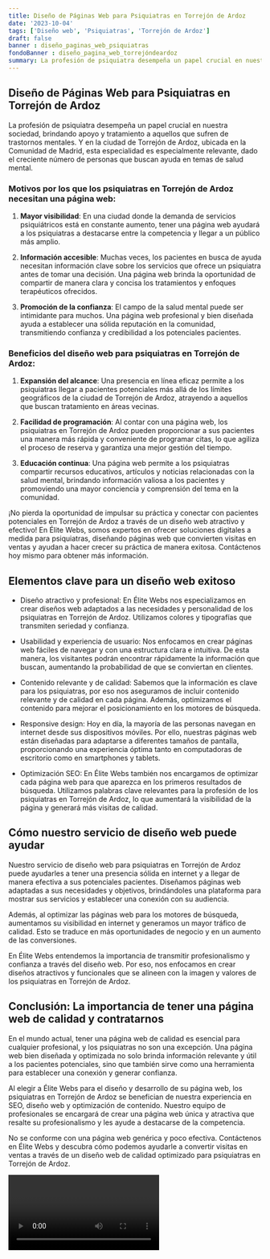 ```yaml
---
title: Diseño de Páginas Web para Psiquiatras en Torrejón de Ardoz
date: '2023-10-04'
tags: ['Diseño web', 'Psiquiatras', 'Torrejón de Ardoz']
draft: false
banner : diseño_paginas_web_psiquiatras
fondoBanner : diseño_pagina_web_torrejóndeardoz
summary: La profesión de psiquiatra desempeña un papel crucial en nuestra sociedad, brindando apoyo y tratamiento a aquellos que sufren de trastornos mentales. Y en la ciudad de Torrejón de Ardoz, ubicada en la Comunidad de Madrid, esta especialidad es especialmente relevante, dado el creciente número de personas que buscan ayuda en temas de salud mental.
---
```


## Diseño de Páginas Web para Psiquiatras en Torrejón de Ardoz

La profesión de psiquiatra desempeña un papel crucial en nuestra sociedad, brindando apoyo y tratamiento a aquellos que sufren de trastornos mentales. Y en la ciudad de Torrejón de Ardoz, ubicada en la Comunidad de Madrid, esta especialidad es especialmente relevante, dado el creciente número de personas que buscan ayuda en temas de salud mental.

### Motivos por los que los psiquiatras en Torrejón de Ardoz necesitan una página web:

1. **Mayor visibilidad**: En una ciudad donde la demanda de servicios psiquiátricos está en constante aumento, tener una página web ayudará a los psiquiatras a destacarse entre la competencia y llegar a un público más amplio.

2. **Información accesible**: Muchas veces, los pacientes en busca de ayuda necesitan información clave sobre los servicios que ofrece un psiquiatra antes de tomar una decisión. Una página web brinda la oportunidad de compartir de manera clara y concisa los tratamientos y enfoques terapéuticos ofrecidos.

3. **Promoción de la confianza**: El campo de la salud mental puede ser intimidante para muchos. Una página web profesional y bien diseñada ayuda a establecer una sólida reputación en la comunidad, transmitiendo confianza y credibilidad a los potenciales pacientes.

### Beneficios del diseño web para psiquiatras en Torrejón de Ardoz:

1. **Expansión del alcance**: Una presencia en línea eficaz permite a los psiquiatras llegar a pacientes potenciales más allá de los límites geográficos de la ciudad de Torrejón de Ardoz, atrayendo a aquellos que buscan tratamiento en áreas vecinas.

2. **Facilidad de programación**: Al contar con una página web, los psiquiatras en Torrejón de Ardoz pueden proporcionar a sus pacientes una manera más rápida y conveniente de programar citas, lo que agiliza el proceso de reserva y garantiza una mejor gestión del tiempo.

3. **Educación continua**: Una página web permite a los psiquiatras compartir recursos educativos, artículos y noticias relacionadas con la salud mental, brindando información valiosa a los pacientes y promoviendo una mayor conciencia y comprensión del tema en la comunidad.

¡No pierda la oportunidad de impulsar su práctica y conectar con pacientes potenciales en Torrejón de Ardoz a través de un diseño web atractivo y efectivo! En Élite Webs, somos expertos en ofrecer soluciones digitales a medida para psiquiatras, diseñando páginas web que convierten visitas en ventas y ayudan a hacer crecer su práctica de manera exitosa. Contáctenos hoy mismo para obtener más información.

<GifSeo />

<Cta />

## Elementos clave para un diseño web exitoso

- Diseño atractivo y profesional: En Élite Webs nos especializamos en crear diseños web adaptados a las necesidades y personalidad de los psiquiatras en Torrejón de Ardoz. Utilizamos colores y tipografías que transmiten seriedad y confianza.

- Usabilidad y experiencia de usuario: Nos enfocamos en crear páginas web fáciles de navegar y con una estructura clara e intuitiva. De esta manera, los visitantes podrán encontrar rápidamente la información que buscan, aumentando la probabilidad de que se conviertan en clientes.

- Contenido relevante y de calidad: Sabemos que la información es clave para los psiquiatras, por eso nos aseguramos de incluir contenido relevante y de calidad en cada página. Además, optimizamos el contenido para mejorar el posicionamiento en los motores de búsqueda.

- Responsive design: Hoy en día, la mayoría de las personas navegan en internet desde sus dispositivos móviles. Por ello, nuestras páginas web están diseñadas para adaptarse a diferentes tamaños de pantalla, proporcionando una experiencia óptima tanto en computadoras de escritorio como en smartphones y tablets.

- Optimización SEO: En Élite Webs también nos encargamos de optimizar cada página web para que aparezca en los primeros resultados de búsqueda. Utilizamos palabras clave relevantes para la profesión de los psiquiatras en Torrejón de Ardoz, lo que aumentará la visibilidad de la página y generará más visitas de calidad.

## Cómo nuestro servicio de diseño web puede ayudar

Nuestro servicio de diseño web para psiquiatras en Torrejón de Ardoz puede ayudarles a tener una presencia sólida en internet y a llegar de manera efectiva a sus potenciales pacientes. Diseñamos páginas web adaptadas a sus necesidades y objetivos, brindándoles una plataforma para mostrar sus servicios y establecer una conexión con su audiencia.

Además, al optimizar las páginas web para los motores de búsqueda, aumentamos su visibilidad en internet y generamos un mayor tráfico de calidad. Esto se traduce en más oportunidades de negocio y en un aumento de las conversiones. 

En Élite Webs entendemos la importancia de transmitir profesionalismo y confianza a través del diseño web. Por eso, nos enfocamos en crear diseños atractivos y funcionales que se alineen con la imagen y valores de los psiquiatras en Torrejón de Ardoz.

## Conclusión: La importancia de tener una página web de calidad y contratarnos

En el mundo actual, tener una página web de calidad es esencial para cualquier profesional, y los psiquiatras no son una excepción. Una página web bien diseñada y optimizada no solo brinda información relevante y útil a los pacientes potenciales, sino que también sirve como una herramienta para establecer una conexión y generar confianza.

Al elegir a Élite Webs para el diseño y desarrollo de su página web, los psiquiatras en Torrejón de Ardoz se benefician de nuestra experiencia en SEO, diseño web y optimización de contenido. Nuestro equipo de profesionales se encargará de crear una página web única y atractiva que resalte su profesionalismo y les ayude a destacarse de la competencia.

No se conforme con una página web genérica y poco efectiva. Contáctenos en Élite Webs y descubra cómo podemos ayudarle a convertir visitas en ventas a través de un diseño web de calidad optimizado para psiquiatras en Torrejón de Ardoz.

<Video />

<CtaBot job='Psiquiatras' city='Torrejón de Ardoz'/>

<Gmaps query='Torrejón de Ardoz+españa+maps' />